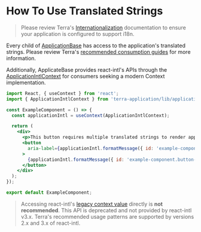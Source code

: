 # How To Use Translated Strings

> Please review Terra's [Internationalization](https://engineering.cerner.com/terra-ui/getting-started/terra-ui/internationalization/internationalization-intro)
> documentation to ensure your application is configured to support i18n.

Every child of [ApplicationBase](/application/terra-application/application/application/application-base) has access to the
application's translated strings. Please review Terra's [recommended consumption guides](https://engineering.cerner.com/terra-ui/getting-started/terra-ui/internationalization/building-components-which-include-translations)
for more information.

Additionally, ApplicateBase provides react-intl's APIs through the [ApplicationIntlContext](/application/terra-application/application/contexts/application-intl-context)
for consumers seeking a modern Context implementation.

```jsx
import React, { useContext } from 'react';
import { ApplicationIntlContext } from 'terra-application/lib/application-intl';

const ExampleComponent = () => {
  const applicationIntl = useContext(ApplicationIntlContext);

  return (
    <div>
      <p>This button requires multiple translated strings to render appropriately.</p>
      <button
        aria-label={applicationIntl.formatMessage({ id: 'example-component.button-label'})}
      >
        {applicationIntl.formatMessage({ id: 'example-component.button-text'})}
      </button>
    </div>
  );
});

export default ExampleComponent;
```

> Accessing react-intl's [legacy context value](https://reactjs.org/docs/legacy-context.html) directly is **not recommended**.
> This API is deprecated and not provided by react-intl v3.x. Terra's recommended usage patterns are supported by versions 2.x and 3.x of react-intl.
